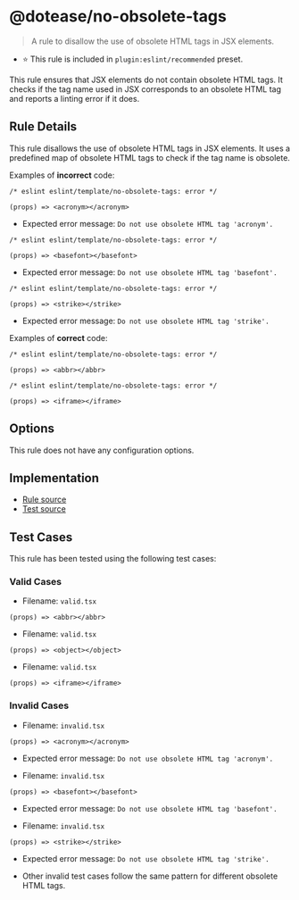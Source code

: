 # @dotease/no-obsolete-tags

> A rule to disallow the use of obsolete HTML tags in JSX elements.

- ⭐️ This rule is included in `plugin:eslint/recommended` preset.

This rule ensures that JSX elements do not contain obsolete HTML tags. It checks if the tag name used in JSX corresponds to an obsolete HTML tag and reports a linting error if it does.

## Rule Details

This rule disallows the use of obsolete HTML tags in JSX elements. It uses a predefined map of obsolete HTML tags to check if the tag name is obsolete.

Examples of **incorrect** code:

```tsx
/* eslint eslint/template/no-obsolete-tags: error */

(props) => <acronym></acronym>
```
- Expected error message: `Do not use obsolete HTML tag 'acronym'.`

```tsx
/* eslint eslint/template/no-obsolete-tags: error */

(props) => <basefont></basefont>
```
- Expected error message: `Do not use obsolete HTML tag 'basefont'.`

```tsx
/* eslint eslint/template/no-obsolete-tags: error */

(props) => <strike></strike>
```
- Expected error message: `Do not use obsolete HTML tag 'strike'.`

Examples of **correct** code:

```tsx
/* eslint eslint/template/no-obsolete-tags: error */

(props) => <abbr></abbr>
```

```tsx
/* eslint eslint/template/no-obsolete-tags: error */

(props) => <iframe></iframe>
```

## Options

This rule does not have any configuration options.

## Implementation

- [Rule source](../../src/rules/no-obsolete-tags.ts)
- [Test source](../../tests/rules/no-obsolete-tags.ts)

## Test Cases

This rule has been tested using the following test cases:

### Valid Cases

- Filename: `valid.tsx`
```tsx
(props) => <abbr></abbr>
  ```

- Filename: `valid.tsx`
```tsx
(props) => <object></object>
  ```

- Filename: `valid.tsx`
```tsx
(props) => <iframe></iframe>
  ```

### Invalid Cases

- Filename: `invalid.tsx`
```tsx
(props) => <acronym></acronym>
  ```
  - Expected error message: `Do not use obsolete HTML tag 'acronym'.`

- Filename: `invalid.tsx`
```tsx
(props) => <basefont></basefont>
  ```
  - Expected error message: `Do not use obsolete HTML tag 'basefont'.`

- Filename: `invalid.tsx`
```tsx
(props) => <strike></strike>
  ```
  - Expected error message: `Do not use obsolete HTML tag 'strike'.`

- Other invalid test cases follow the same pattern for different obsolete HTML tags.